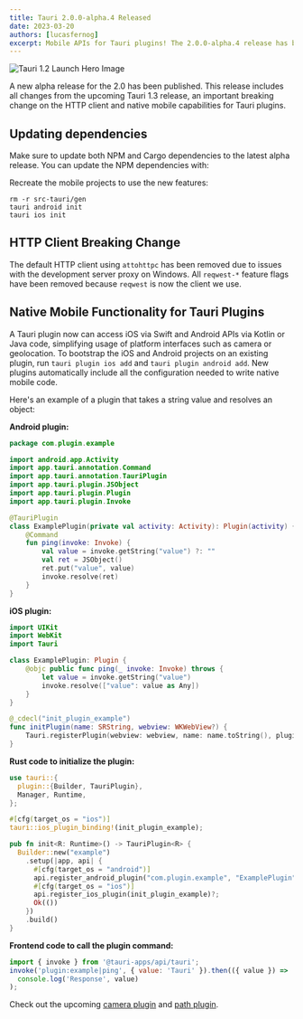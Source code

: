 ```yaml
---
title: Tauri 2.0.0-alpha.4 Released
date: 2023-03-20
authors: [lucasfernog]
excerpt: Mobile APIs for Tauri plugins! The 2.0.0-alpha.4 release has been published.
---
```



![Tauri 1.2 Launch Hero Image](./tauri_2_0_0_alpha_0/header.png)

A new alpha release for the 2.0 has been published. This release includes all changes from the upcoming Tauri 1.3 release, an important breaking change on the HTTP client and native mobile capabilities for Tauri plugins.

## Updating dependencies

Make sure to update both NPM and Cargo dependencies to the latest alpha release. You can update the NPM dependencies with:

<CommandTabs
  npm="npm install @tauri-apps/cli@next @tauri-apps/api@next"
  yarn="yarn upgrade @tauri-apps/cli@next @tauri-apps/api@next"
  pnpm="pnpm update @tauri-apps/cli@next @tauri-apps/api@next"
  cargo='cargo add tauri@2.0.0-alpha.4
cargo add tauri-build@2.0.0-alpha.2 --build
cargo install tauri-cli --version "^2.0.0-alpha" --locked'
/>

Recreate the mobile projects to use the new features:

```shell
rm -r src-tauri/gen
tauri android init
tauri ios init
```

## HTTP Client Breaking Change

The default HTTP client using `attohttpc` has been removed due to issues with the development server proxy on Windows. All `reqwest-*` feature flags have been removed because `reqwest` is now the client we use.

## Native Mobile Functionality for Tauri Plugins

A Tauri plugin now can access iOS via Swift and Android APIs via Kotlin or Java code, simplifying usage of platform interfaces such as camera or geolocation. To bootstrap the iOS and Android projects on an existing plugin, run `tauri plugin ios add` and `tauri plugin android add`. New plugins automatically include all the configuration needed to write native mobile code.

Here's an example of a plugin that takes a string value and resolves an object:

**Android plugin:**

```kotlin title="ExamplePlugin.kt"
package com.plugin.example

import android.app.Activity
import app.tauri.annotation.Command
import app.tauri.annotation.TauriPlugin
import app.tauri.plugin.JSObject
import app.tauri.plugin.Plugin
import app.tauri.plugin.Invoke

@TauriPlugin
class ExamplePlugin(private val activity: Activity): Plugin(activity) {
    @Command
    fun ping(invoke: Invoke) {
        val value = invoke.getString("value") ?: ""
        val ret = JSObject()
        ret.put("value", value)
        invoke.resolve(ret)
    }
}
```

**iOS plugin:**

```swift title="ExamplePlugin.swift"
import UIKit
import WebKit
import Tauri

class ExamplePlugin: Plugin {
	@objc public func ping(_ invoke: Invoke) throws {
		let value = invoke.getString("value")
		invoke.resolve(["value": value as Any])
	}
}

@_cdecl("init_plugin_example")
func initPlugin(name: SRString, webview: WKWebView?) {
	Tauri.registerPlugin(webview: webview, name: name.toString(), plugin: ExamplePlugin())
}

```

**Rust code to initialize the plugin:**

```rust
use tauri::{
  plugin::{Builder, TauriPlugin},
  Manager, Runtime,
};

#[cfg(target_os = "ios")]
tauri::ios_plugin_binding!(init_plugin_example);

pub fn init<R: Runtime>() -> TauriPlugin<R> {
  Builder::new("example")
    .setup(|app, api| {
      #[cfg(target_os = "android")]
      api.register_android_plugin("com.plugin.example", "ExamplePlugin")?;
      #[cfg(target_os = "ios")]
      api.register_ios_plugin(init_plugin_example)?;
      Ok(())
    })
    .build()
}
```

**Frontend code to call the plugin command:**

```javascript
import { invoke } from '@tauri-apps/api/tauri';
invoke('plugin:example|ping', { value: 'Tauri' }).then(({ value }) =>
  console.log('Response', value)
);
```

Check out the upcoming [camera plugin](https://github.com/tauri-apps/plugins-workspace/pull/260) and [path plugin](https://github.com/tauri-apps/tauri/pull/6339).
